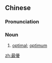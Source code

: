 {{also|最优}}
==Chinese==
{{zh-forms|s=最优}}

===Pronunciation===
{{zh-pron
|m=zuìyōu
|c=zeoi3 jau1
|cat=n
}}

===Noun===
{{zh-noun}}

# {{lb|zh|mathematics}} [[optimal]]; [[optimum]]

[[zh:最優]]
